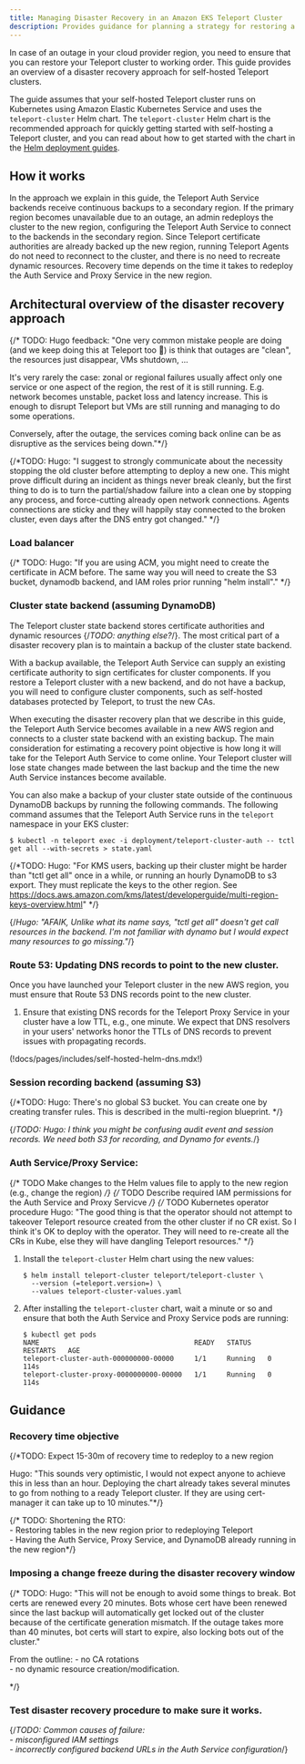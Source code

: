 ```yaml
---
title: Managing Disaster Recovery in an Amazon EKS Teleport Cluster
description: Provides guidance for planning a strategy for restoring a self-hosted Teleport cluster on EKS after a regional outage.
---
```


In case of an outage in your cloud provider region, you need to ensure that you
can restore your Teleport cluster to working order. This guide provides an
overview of a disaster recovery approach for self-hosted Teleport clusters.

The guide assumes that your self-hosted Teleport cluster runs on Kubernetes
using Amazon Elastic Kubernetes Service and uses the `teleport-cluster` Helm
chart. The `teleport-cluster` Helm chart is the recommended approach for quickly
getting started with self-hosting a Teleport cluster, and you can read about how
to get started with the chart in the [Helm deployment
guides](../../helm-deployments//helm-deployments.mdx).

## How it works

In the approach we explain in this guide, the Teleport Auth Service backends
receive continuous backups to a secondary region. If the primary region becomes
unavailable due to an outage, an admin redeploys the cluster to the new region,
configuring the Teleport Auth Service to connect to the backends in the
secondary region. Since Teleport certificate authorities are already backed up
the new region, running Teleport Agents do not need to reconnect to the cluster,
and there is no need to recreate dynamic resources. Recovery time depends on the
time it takes to redeploy the Auth Service and Proxy Service in the new region.

## Architectural overview of the disaster recovery approach  

{/* TODO: Hugo feedback: "One very common mistake people are doing (and we keep
doing this at Teleport too 🥲) is think that outages are "clean", the resources
just disappear, VMs shutdown, ...

It's very rarely the case: zonal or regional failures usually affect only one
service or one aspect of the region, the rest of it is still running. E.g.
network becomes unstable, packet loss and latency increase. This is enough to
disrupt Teleport but VMs are still running and managing to do some operations.

Conversely, after the outage, the services coming back online can be as
disruptive as the services being down."*/}

{/*TODO: Hugo: "I suggest to strongly  communicate about the necessity stopping
the old cluster before attempting to deploy a new one. This might prove
difficult during an incident as things never break cleanly, but the first thing
to do is to turn the partial/shadow failure into a clean one by stopping any
process, and force-cutting already open network connections. Agents connections
are sticky and they will happily stay connected to the broken cluster, even days
after the DNS entry got changed." */}

### Load balancer  

{/* TODO: Hugo: "If you are using ACM, you might need to create the certificate
in ACM before. The same way you will need to create the S3 bucket, dynamodb
backend, and IAM roles prior running "helm install"." */}

### Cluster state backend (assuming DynamoDB)  

The Teleport cluster state backend stores certificate authorities and dynamic
resources {/*TODO: anything else?*/}. The most critical part of a disaster
recovery plan is to maintain a backup of the cluster state backend. 

With a backup available, the Teleport Auth Service can supply an existing
certificate authority to sign certificates for cluster components. If you
restore a Teleport cluster with a new backend, and do not have a backup, you
will need to configure cluster components, such as self-hosted databases
protected by Teleport, to trust the new CAs.

When executing the disaster recovery plan that we describe in this guide, the
Teleport Auth Service becomes available in a new AWS region and connects to a
cluster state backend with an existing backup. The main consideration for
estimating a recovery point objective is how long it will take for the Teleport
Auth Service to come online. Your Teleport cluster will lose state changes made
between the last backup and the time the new Auth Service instances become
available.

You can also make a backup of your cluster state outside of the continuous
DynamoDB backups by running the following commands. The following command
assumes that the Teleport Auth Service runs in the `teleport` namespace in your
EKS cluster:

```code
$ kubectl -n teleport exec -i deployment/teleport-cluster-auth -- tctl get all --with-secrets > state.yaml
```

{/*TODO: Hugo: "For KMS users, backing up their cluster might be harder than
"tctl get all" once in a while, or running an hourly DynamoDB to s3 export. They
must replicate the keys to the other region. See
https://docs.aws.amazon.com/kms/latest/developerguide/multi-region-keys-overview.html" */}

{/*Hugo: "AFAIK, Unlike what its name says, "tctl get all" doesn't get call
resources in the backend. I'm not familiar with dynamo but I would expect many
resources to go missing."*/}

### Route 53: Updating DNS records to point to the new cluster.  

Once you have launched your Teleport cluster in the new AWS region, you must
ensure that Route 53 DNS records point to the new cluster.

1. Ensure that existing DNS records for the Teleport Proxy Service in your
   cluster have a low TTL, e.g., one minute. We expect that DNS resolvers in
   your users' networks honor the TTLs of DNS records to prevent issues with
   propagating records.

(!docs/pages/includes/self-hosted-helm-dns.mdx!)

### Session recording backend (assuming S3)  

{/*TODO: Hugo: There's no global S3 bucket. You can create one by creating
transfer rules. This is described in the multi-region blueprint.
*/}

{/*TODO: Hugo: I think you might be confusing audit event and session records.
We need both S3 for recording, and Dynamo for events.*/}

### Auth Service/Proxy Service:   

{/* TODO Make changes to the Helm values file to apply to the new region (e.g., change the region) */}
{/* TODO Describe required IAM permissions for the Auth Service and Proxy Servicve  */}
{/* TODO Kubernetes operator procedure Hugo: "The good thing is that the
operator should not attempt to takeover Teleport resource created from the other
cluster if no CR exist. So I think it's OK to deploy with the operator. They
will need to re-create all the CRs in Kube, else they will have dangling
Teleport resources." */}

1. Install the `teleport-cluster` Helm chart using the new values:

   ```code
   $ helm install teleport-cluster teleport/teleport-cluster \
     --version (=teleport.version=) \
     --values teleport-cluster-values.yaml
   ```

1. After installing the `teleport-cluster` chart, wait a minute or so and ensure
   that both the Auth Service and Proxy Service pods are running:

   ```code
   $ kubectl get pods
   NAME                                      READY   STATUS    RESTARTS   AGE
   teleport-cluster-auth-000000000-00000     1/1     Running   0          114s
   teleport-cluster-proxy-0000000000-00000   1/1     Running   0          114s
   ```

## Guidance  
### Recovery time objective  
{/*TODO: Expect 15-30m of recovery time to redeploy to a new region  

 Hugo: "This sounds very optimistic, I would not expect anyone to achieve this
 in less than an hour. Deploying the chart already takes several minutes to go
 from nothing to a ready Teleport cluster. If they are using cert-manager it can
 take up to 10 minutes."*/}

 {/* TODO: Shortening the RTO:  
      - Restoring tables in the new region prior to redeploying Teleport  
      - Having the Auth Service, Proxy Service, and DynamoDB already running in the new region*/}

### Imposing a change freeze during the disaster recovery window  

{/* TODO: Hugo: "This will not be enough to avoid some things to break. Bot
certs are renewed every 20 minutes. Bots whose cert have been renewed since the
last backup will automatically get locked out of the cluster because of the
certificate generation mismatch. If the outage takes more than 40 minutes, bot
certs will start to expire, also locking bots out of the cluster."

From the outline:
    - no CA rotations   
    - no dynamic resource creation/modification.  

*/}

### Test disaster recovery procedure to make sure it works.   

{/*TODO: Common causes of failure:   
      - misconfigured IAM settings  
      - incorrectly configured backend URLs in the Auth Service configuration*/}

